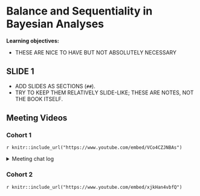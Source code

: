 # Balance and Sequentiality in Bayesian Analyses

**Learning objectives:**

- THESE ARE NICE TO HAVE BUT NOT ABSOLUTELY NECESSARY

## SLIDE 1

- ADD SLIDES AS SECTIONS (`##`).
- TRY TO KEEP THEM RELATIVELY SLIDE-LIKE; THESE ARE NOTES, NOT THE BOOK ITSELF.

## Meeting Videos

### Cohort 1

`r knitr::include_url("https://www.youtube.com/embed/VCo4CZJNBAs")`

<details>
<summary> Meeting chat log </summary>

```
00:14:08	Brendan Lam:	eventually!
```
</details>

### Cohort 2

`r knitr::include_url("https://www.youtube.com/embed/xjkHan4vbfQ")`
